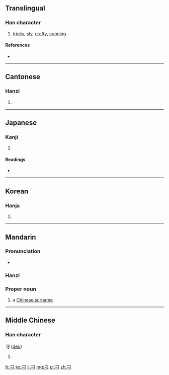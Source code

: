 {{also|ㅋ}}
==Translingual==
{{stroke order|type=animate}}

===Han character===
{{Han char|rn=18|rad=刀|as=00|sn=2|four=1712<sub>0</sub>|canj=尸一 (SM)}}

# [[tricky]], [[sly]], [[crafty]], [[cunning]]

====References====
* {{Han ref|kx=0135.250|dkj=01846|dj=0304.050|hdz=10320.020|uh=5201|ud=20993|bh=A44E|bd=42062}}

----

==Cantonese==

===Hanzi===
{{yue-hanzi|jyut=[[diu1]]|y=[[diu1]]}}

# {{defn|lang=yue|sort=刀00}}

----

==Japanese==

===Kanji===
{{ja-kanji|grade=9|rs=刀00}}

# {{defn|lang=ja|sort=刀00}}

====Readings====
* {{ja-readings|on=[[てう]] (teu), [[ちょう]] (chō)|kun=}}

----

==Korean==

===Hanja===
{{ko-hanja|hangeul=조|rv=jo|mr=cho}}

# {{defn|lang=ko|sort=刀00}}

----

==Mandarin==

===Pronunciation===
* {{audio|Zh-diao.ogg|Audio}}

===Hanzi===
{{cmn-hanzi|pin=[[diāo]] ([[diao1]])|wg=tiao<sup>1</sup>}}

===Proper noun===
{{cmn-proper noun|ts|pin=diāo|pint=diao1|rs=刀00}}

# a [[w:Chinese surname|Chinese surname]]

----

==Middle Chinese==

===Han character===
'''刁''' ([[deu]])

# {{defn|lang=zhx-mid|sort=刀00}}

[[fr:刁]]
[[ko:刁]]
[[li:刁]]
[[mg:刁]]
[[pl:刁]]
[[zh:刁]]
